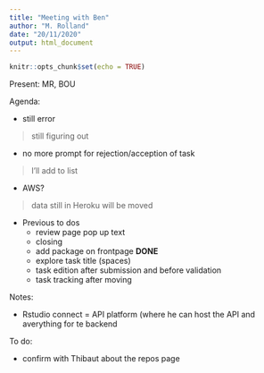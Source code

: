```yaml
---
title: "Meeting with Ben"
author: "M. Rolland"
date: "20/11/2020"
output: html_document
---
```


```r
knitr::opts_chunk$set(echo = TRUE)
```

Present: MR, BOU

Agenda:

* still error

> still figuring out

* no more prompt for rejection/acception of task

> I'll add to list

* AWS?
  
> data still in Heroku
> will be moved

* Previous to dos
  * review page pop up text
  * closing
  * add package on frontpage **DONE**
  * explore task title (spaces)
  * task edition after submission and before validation
  * task tracking after moving

Notes:

* Rstudio connect = API platform (where he can host the API and averything for te backend

  
To do:

* confirm with Thibaut about the repos page


